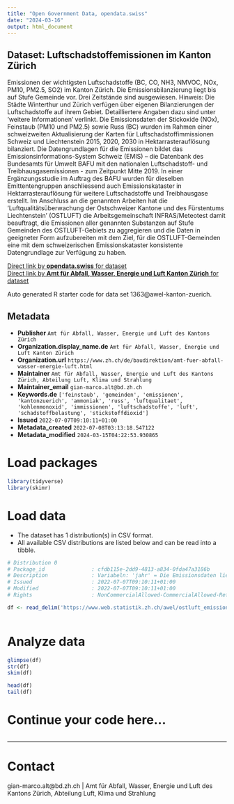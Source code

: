 ```yaml
---
title: "Open Government Data, opendata.swiss"
date: "2024-03-16"
output: html_document
---
```


## Dataset: Luftschadstoffemissionen im Kanton Zürich

Emissionen der wichtigsten Luftschadstoffe (BC, CO, NH3, NMVOC, NOx, PM10, PM2.5, SO2) im Kanton Zürich. Die Emissionsbilanzierung liegt bis auf Stufe Gemeinde vor. Drei Zeitstände sind ausgewiesen. Hinweis: Die Städte Winterthur und Zürich verfügen über eigenen Bilanzierungen der Luftschadstoffe auf ihrem Gebiet. Detailliertere Angaben dazu sind unter 'weitere Informationen' verlinkt. Die Emissionsdaten der Stickoxide (NOx), Feinstaub (PM10 und PM2.5) sowie Russ (BC) wurden im Rahmen einer schweizweiten Aktualisierung der Karten für Luftschadstoffimmissionen Schweiz und Liechtenstein 2015, 2020, 2030 in Hektarrasterauflösung bilanziert. Die Datengrundlagen für die Emissionen bildet das Emissionsinformations-System Schweiz (EMIS) – die Datenbank des Bundesamts für Umwelt BAFU mit den nationalen Luftschadstoff- und Treibhausgasemissionen - zum Zeitpunkt Mitte 2019. In einer Ergänzungsstudie im Auftrag des BAFU wurden für dieselben Emittentengruppen anschliessend auch Emissionskataster in Hektarrasterauflösung für weitere Luftschadstoffe und Treibhausgase erstellt. Im Anschluss an die genannten Arbeiten hat die 'Luftqualitätsüberwachung der Ostschweizer Kantone und des Fürstentums Liechtenstein' (OSTLUFT) die Arbeitsgemeinschaft INFRAS/Meteotest damit beauftragt, die Emissionen aller genannten Substanzen auf Stufe Gemeinden des OSTLUFT-Gebiets zu aggregieren und die Daten in geeigneter Form aufzubereiten mit dem Ziel, für die OSTLUFT-Gemeinden eine mit dem schweizerischen Emissionskataster konsistente Datengrundlage zur Verfügung zu haben.

[Direct link by **opendata.swiss** for dataset](https://opendata.swiss/de/dataset/luftschadstoffemissionen-im-kanton-zurich)<br>
[Direct link by **Amt für Abfall, Wasser, Energie und Luft Kanton Zürich** for dataset](https://www.zh.ch/de/umwelt-tiere/luft-strahlung/daten-karten.html)

Auto generated R starter code for data set 1363@awel-kanton-zuerich.

## Metadata

- **Publisher** `Amt für Abfall, Wasser, Energie und Luft des Kantons Zürich`
- **Organization.display_name.de** `Amt für Abfall, Wasser, Energie und Luft Kanton Zürich`
- **Organization.url** `https://www.zh.ch/de/baudirektion/amt-fuer-abfall-wasser-energie-luft.html`
- **Maintainer** `Amt für Abfall, Wasser, Energie und Luft des Kantons Zürich, Abteilung Luft, Klima und Strahlung`
- **Maintainer_email** `gian-marco.alt@bd.zh.ch`
- **Keywords.de** `['feinstaub', 'gemeinden', 'emissionen', 'kantonzuerich', 'ammoniak', 'russ', 'luftqualitaet', 'kohlenmonoxid', 'immissionen', 'luftschadstoffe', 'luft', 'schadstoffbelastung', 'stickstoffdioxid']`
- **Issued** `2022-07-07T09:10:11+01:00`
- **Metadata_created** `2022-07-08T03:13:18.547122`
- **Metadata_modified** `2024-03-15T04:22:53.930865`


# Load packages

```r

library(tidyverse)
library(skimr)

```

# Load data

-   The dataset has 1 distribution(s) in CSV format.
-   All available CSV distributions are listed below and can be read into a tibble.

```r

# Distribution 0
# Package_id               : cfdb115e-2dd9-4813-a834-0fda47a3186b
# Description              : Variabeln: 'jahr' = Die Emissionsdaten liegen für die drei Zeitstände 2015, 2020 (Covid-Effekt ist nicht berücksichtigt) und 2030 vor; 'substanz' = Bezeichnung des Luftschadstoffes; 'hauptgruppe' = Zusammenfassung der Hauptemittentengruppen; 'untergruppe' = detailliertere Quellenangabe (z.B. Landschaftspflege, Feuerungen Holz und Kohle, ...); 'gemeinde': Gemeindename; 'emission' = Emissionswert (in Tonnen pro Jahr); 'bfsnr' = BFS-Gemeindenummer gemäss amtlichem Gemeindeverzeichnis der Schweiz; 'kanton' = Kürzel des Kantons (Hinweis: Ein Teil der Emissionen (z.B. Schifffahrt, ...) sind dem Greifensee ('bfsnr': 9040) und dem Zürichsee ('bfsnr': 9051) zugewiesen, 'kanton': "ZH-See"); 'einheit' = Masseinheit der Emissionen, abgekürzt: 't/a'; 'einheit_lang' = Masseinheit der Emissionen, ausgeschrieben: 'Tonnen pro Jahr'.
# Issued                   : 2022-07-07T09:10:11+01:00
# Modified                 : 2022-07-07T09:10:11+01:00
# Rights                   : NonCommercialAllowed-CommercialAllowed-ReferenceNotRequired

df <- read_delim('https://www.web.statistik.zh.ch/awel/ostluft_emissionsbilanzen/emissionen_gemeinden_ostluft.csv')



```

# Analyze data

```r

glimpse(df)
str(df)
skim(df)

head(df)
tail(df)

```

# Continue your code here...

```r

```

------------------------------------------------------------------------

# Contact

gian-marco.alt@bd.zh.ch | Amt für Abfall, Wasser, Energie und Luft des Kantons Zürich, Abteilung Luft, Klima und Strahlung
